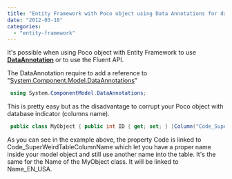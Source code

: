 ```yaml
---
title: "Entity Framework with Poco object using Data Annotations for database tables columns mapping"
date: "2012-03-18"
categories: 
  - "entity-framework"
---
```


It's possible when using Poco object with Entity Framework to use **[DataAnnotation](http://msdn.microsoft.com/en-us/library/system.componentmodel.dataannotations.columnattribute(v=VS.103).aspx)** or to use the Fluent API.

The DataAnnotation require to add a reference to "[System.Component.Model.DataAnnotations](http://msdn.microsoft.com/en-us/library/system.componentmodel.dataannotations.columnattribute(v=VS.103).aspx)"


```csharp
 using System.ComponentModel.DataAnnotations; 
```

This is pretty easy but as the disadvantage to corrupt your Poco object with database indicator (columns name).


```csharp
 public class MyObject { public int ID { get; set; } [Column("Code_SuperWeirdTableColumnName")] public string Code{ get; set; } [Column("Name_EN_USA")] public string Name { get; set; } } 
```

As you can see in the example above, the property Code is linked to Code_SuperWeirdTableColumnName which let you have a proper name inside your model object and still use another name into the table. It's the same for the Name of the MyObject class. It will be linked to Name_EN_USA.
